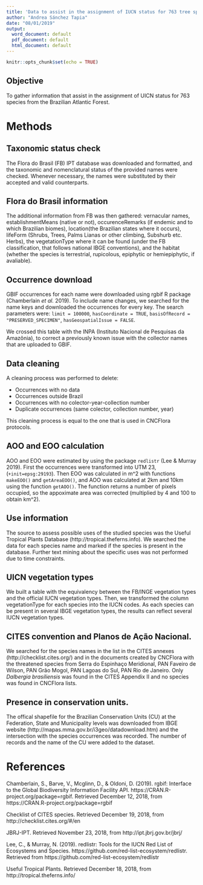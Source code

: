 ```yaml
---
title: 'Data to assist in the assignment of IUCN status for 763 tree species of Brazil '
author: "Andrea Sánchez Tapia"
date: "08/01/2019"
output:
  word_document: default
  pdf_document: default
  html_document: default
---
```


```r
knitr::opts_chunk$set(echo = TRUE)
```

## Objective

To gather information that assist in the assignment of UICN status for 763 species from the Brazilian Atlantic Forest. 
 

# Methods
## Taxonomic status check 
The Flora do Brasil (FB) IPT database was downloaded and formatted, and the taxonomic and nomenclatural status of the provided names were checked. Whenever necessary, the names were substituted by their accepted and valid counterparts.

## Flora do Brasil information
The additional information from FB was then gathered: vernacular names, establishmentMeans (native or not),
occurenceRemarks (if endemic and to which Brazilian biomes), location(the Brazilian states where it occurs),
lifeForm (Shrubs, Trees, Palms Lianas or other climbing, Subshurb etc. Herbs), the vegetationType where it can be found (under the FB classification, that follows national IBGE conventions), and the habitat (whether the species is terrestrial, rupicolous, epiphytic or hemiepiphytic, if avaliable). 


## Occurrence download
GBIF occurrences for each name were downloaded using rgbif R package (Chamberlain _et al._ 2019). To include name changes, we searched for the name keys and downloaded the occurrences for every key.
The search parameters were: `limit = 100000`, `hasCoordinate = TRUE`, `basisOfRecord = "PRESERVED_SPECIMEN"`, `hasGeospatialIssue = FALSE`.

We crossed this table with the INPA (Instituto Nacional de Pesquisas da Amazônia), to correct a previously known issue with the collector names that are uploaded to GBIF.

## Data cleaning

A cleaning process was performed to delete:

+ Occurrences with no data
+ Occurrences outside Brazil
+ Occurrences with no colector-year-collection number
+ Duplicate occurrences (same colector, collection number, year)

This cleaning process is equal to the one that is used in CNCFlora protocols.


## AOO and EOO calculation

AOO and EOO were estimated by using the package `redlistr` (Lee & Murray 2019). 
First the occurrences were transformed into UTM 23, (`+init=epsg:29193`). Then EOO was calculated in m^2 with functions `makeEOO()` and `getAreaEOO()`, and AOO was calculated at 2km and 10km using the function `getAOO()`. The function returns a number of pixels occupied, so the appoximate area was corrected (multiplied by 4 and 100 to obtain km^2).

## Use information

The source to assess possible uses of the studied species was the Useful Tropical Plants Database (http://tropical.theferns.info).
We searched the data for each species name and marked if the species is present in the database. Further text mining about the specific uses was not performed due to time constraints. 

## UICN vegetation types

We built a table with the equivalency between the FB/INGE vegetation types and the official IUCN vegetation types. Then, we transformed the column vegetationType for each species into the IUCN codes. As each species can be present in several IBGE vegetation types, the results can reflect several IUCN vegetation types. 

## CITES convention and Planos de Ação Nacional. 

We searched for the species names in the list in the CITES annexes (http://checklist.cites.org/) and in the documents created by CNCFlora with the threatened species from Serra do Espinhaço Meridional, PAN Faveiro de Wilson, PAN Grão Mogol, PAN Lagoas do Sul, PAN Rio de Janeiro. Only _Dalbergia brasiliensis_ was found in the CITES Appendix II and no species was found in CNCFlora lists.

## Presence in conservation units. 

The offical shapefile for the Brazilian Conservation Units (CU) at the Federation, State and Municipality levels was downloaded from IBGE website (http://mapas.mma.gov.br/i3geo/datadownload.htm) and the intersection with the species occurrences was recorded. The number of records and the name of the CU were added to the dataset. 


# References

Chamberlain, S., Barve, V., Mcglinn, D., & Oldoni, D. (2019). rgbif: Interface to the Global Biodiversity Information Facility API. https://CRAN.R-project.org/package=rgbif. Retrieved December 12, 2018, from https://CRAN.R-project.org/package=rgbif

Checklist of CITES species. Retrieved December 19, 2018, from http://checklist.cites.org/#/en

JBRJ-IPT. Retrieved November 23, 2018, from http://ipt.jbrj.gov.br/jbrj/

Lee, C., & Murray, N. (2019). redlistr: Tools for the IUCN Red List of Ecosystems and Species. https://github.com/red-list-ecosystem/redlistr. Retrieved from https://github.com/red-list-ecosystem/redlistr

Useful Tropical Plants. Retrieved December 18, 2018, from http://tropical.theferns.info/
